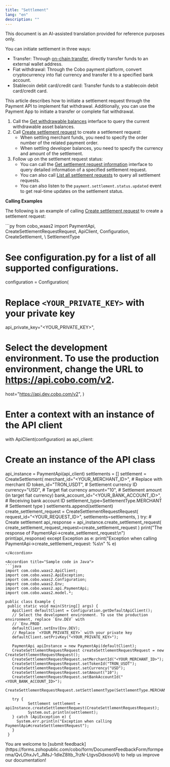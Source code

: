 ```yaml
---
title: "Settlement"
lang: "en"
description: ""
---
```


<Note>This document is an AI-assisted translation provided for reference purposes only.</Note>

You can initiate settlement in three ways:

* Transfer: Through [on-chain transfer](https://manuals.cobo.com/en/portal/transfers/introduction), directly transfer funds to an external wallet address.  
* Fiat withdrawal: Through the Cobo payment platform, convert cryptocurrency into fiat currency and transfer it to a specified bank account.  
* Stablecoin debit card/credit card: Transfer funds to a stablecoin debit card/credit card.

This article describes how to initiate a settlement request through the Payment API to implement fiat withdrawal. Additionally, you can use the Payment App to initiate a transfer or complete fiat withdrawal.

1. Call the [Get withdrawable balances](https://www.cobo.com/developers/v2/api-references/payment/get-withdrawable-balances) interface to query the current withdrawable asset balances.  
2. Call [Create settlement request](https://www.cobo.com/developers/v2/api-references/payment/create-settlement-request) to create a settlement request:  
   * When settling merchant funds, you need to specify the order number of the related payment order.  
   * When settling developer balances, you need to specify the currency and amount of the settlement.  
4. Follow up on the settlement request status:  
   * You can call the [Get settlement request information](https://www.cobo.com/developers/v2/api-references/payment/get-settlement-request-information) interface to query detailed information of a specified settlement request.  
   * You can also call [List all settlement requests](https://www.cobo.com/developers/v2/api-references/payment/list-all-settlement-requests) to query all settlement requests.  
   * You can also listen to the `payment.settlement.status.updated` event to get real-time updates on the settlement status.

**Calling Examples**

The following is an example of calling [Create settlement request](https://www.cobo.com/developers/v2/api-references/payment/create-settlement-request) to create a settlement request:

<Accordion title="Sample code in Python">
```py
from cobo_waas2 import PaymentApi, CreateSettlementRequestRequest, ApiClient, Configuration, CreateSettlement, \
   SettlementType


# See configuration.py for a list of all supported configurations.
configuration = Configuration(
  # Replace `<YOUR_PRIVATE_KEY>` with your private key
  api_private_key="<YOUR_PRIVATE_KEY>",
  # Select the development environment. To use the production environment, change the URL to https://api.cobo.com/v2.
  host="https://api.dev.cobo.com/v2",
)
# Enter a context with an instance of the API client
with ApiClient(configuration) as api_client:
   # Create an instance of the API class
   api_instance = PaymentApi(api_client)
   settlements = []
   settlement = CreateSettlement(
       merchant_id="<YOUR_MERCHANT_ID>",  # Replace with merchant ID
       token_id="TRON_USDT",              # Settlement currency ID
       currency="USD",                    # Target fiat currency
       amount="10",                       # Settlement amount (in target fiat currency)
       bank_account_id="<YOUR_BANK_ACCOUNT_ID>",  # Receiving bank account ID
       settlement_type=SettlementType.MERCHANT  # Settlement type
   )
   settlements.append(settlement)
   create_settlement_request = CreateSettlementRequestRequest(
       request_id="<YOUR_REQUEST_ID>",
       settlements=settlements,
   )
   try:
       # Create settlement
       api_response = api_instance.create_settlement_request(
           create_settlement_request_request=create_settlement_request
       )
       print("The response of PaymentApi->create_settlement_request:\n")
       print(api_response)
   except Exception as e:
       print("Exception when calling PaymentApi->create_settlement_request: %s\n" % e)
```
</Accordion>

<Accordion title="Sample code in Java">
```java
import com.cobo.waas2.ApiClient;
import com.cobo.waas2.ApiException;
import com.cobo.waas2.Configuration;
import com.cobo.waas2.Env;
import com.cobo.waas2.api.PaymentApi;
import com.cobo.waas2.model.*;

public class Example {
 public static void main(String[] args) {
   ApiClient defaultClient = Configuration.getDefaultApiClient();
   // Select the development environment. To use the production environment, replace `Env.DEV` with
   // `Env.PROD
   defaultClient.setEnv(Env.DEV);
   // Replace `<YOUR_PRIVATE_KEY>` with your private key
   defaultClient.setPrivKey("<YOUR_PRIVATE_KEY>");

   PaymentApi apiInstance = new PaymentApi(defaultClient);
   CreateSettlementRequestRequest createSettlementRequestRequest = new CreateSettlementRequestRequest();
   CreateSettlementRequestRequest.setMerchantId("<YOUR_MERCHANT_ID>");
   CreateSettlementRequestRequest.setTokenId("TRON_USDT");
   CreateSettlementRequestRequest.setCurrency("USD");
   CreateSettlementRequestRequest.setAmount("10");
   CreateSettlementRequestRequest.setBankAccountId("<YOUR_BANK_ACCOUNT_ID>");
   CreateSettlementRequestRequest.setSettlementType(SettlementType.MERCHANT);

   try {
          Settlement settlement = apiInstance.createSettlementRequest(CreateSettlementRequestRequest);
          System.out.println(settlement);
   } catch (ApiException e) {
     System.err.println("Exception when calling PaymentApi#createSettlementRequest");
   }
 }
```
</Accordion>
<Tip>You are welcome to [submit feedback](https://forms.zohopublic.com/cobo/form/DocumentFeedbackForm/formperma/QvLOhxJv1_JMsJ-1dleZ8Itb_7rzN-LtgvsDdxosoVI) to help us improve our documentation!</Tip>